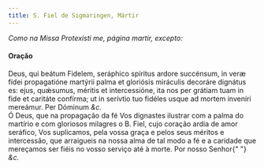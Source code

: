 ```yaml
---
title: S. Fiel de Sigmaringen, Mártir
---
```


<em>Como na Missa Protexísti me, página martir, excepto:</em>

<h4 class="text-center">Oração</h4>
<div class="container-fluid">
  <div class="row">
    <div class="col-6 dropcaps text-justify">
      Deus, qui beátum Fidelem, seráphico spíritus ardore succénsum, in veræ
      fídei propagatióne martýrii palma et gloriósis miráculis decoráre dignátus
      es: ejus, quǽsumus, méritis et intercessióne, ita nos per grátiam tuam in
      fide et caritáte confírma; ut in serívtio tuo fidéles usque ad mortem
      inveníri mereámur. Per Dóminum <em>&c.</em>
    </div>
    <div class="col-6 dropcaps text-justify">
      Ó Deus, que na propagação da fé Vos dignastes ilustrar com a palma do
      martírio e com gloriosos milagres o B. Fiel, cujo coração ardia de amor
      seráfico, Vos suplicamos, pela vossa graça e pelos seus méritos e
      intercessão, que arraigueis na nossa alma de tal modo a fé e a caridade
      que mereçamos ser fiéis no vosso serviço até à morte. Por nosso Senhor{" "}
      <em>&c.</em>
    </div>
  </div>
</div>

